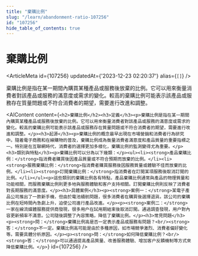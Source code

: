 ```yaml
---
title: "棄購比例"
slug: "/learn/abandonment-ratio-107256"
id: "107256"
hide_table_of_contents: true
---
```



# 棄購比例

<ArticleMeta id={107256} updatedAt={'2023-12-23 02:20:37'} alias={`[]`} />
<div className='border-solid border-b border-t-0 my-4 border-[var(--ifm-color-gray-300)]' />

棄購比例是指在某一期間內購買某種產品或服務後放棄的比例。它可以用來衡量消費者對該產品或服務的滿意度或需求的變化。較高的棄購比例可能表示該產品或服務存在質量問題或不符合消費者的期望，需要進行改進和調整。

<AIContent content={`<h2>棄購比例</h2><h3>定義</h3><p>棄購比例是指在某一期間內購買某種產品或服務後放棄的比例。它可以用來衡量消費者對該產品或服務的滿意度或需求的變化。較高的棄購比例可能表示該產品或服務存在質量問題或不符合消費者的期望，需要進行改進和調整。</p><h3>起源</h3><p>棄購比例的概念最早出現在市場營銷和消費者行為研究中。隨着電子商務和在線購物的普及，棄購比例成為衡量消費者滿意度和產品質量的重要指標之一。特別是在互聯網時代，消費者的選擇更加多樣化，棄購比例的監測變得尤為重要。</p><h3>類別與特點</h3><p>棄購比例可以分為以下幾類：</p><ul><li><strong>產品棄購比例：</strong>指消費者購買後因產品質量或不符合預期而放棄的比例。</li><li><strong>服務棄購比例：</strong>指消費者購買服務後因服務質量或體驗不佳而放棄的比例。</li><li><strong>訂閲棄購比例：</strong>指消費者在訂閲某項服務後取消訂閲的比例。</li></ul><p>這些類別的棄購比例各有特點，產品棄購比例通常與產品的物理質量和功能相關，而服務棄購比例則更多地與服務體驗和客户支持相關。訂閲棄購比例則反映了消費者對長期服務的滿意度。</p><h3>具體案例</h3><p><strong>案例一：</strong>某電子產品公司推出了一款新手機，但由於電池續航問題，很多消費者在購買後選擇退貨。該公司的棄購比例在短時間內急劇上升，迫使公司進行產品改進。</p><p><strong>案例二：</strong>一家在線流媒體服務提供商發現，很多用户在試用期結束後取消訂閲。通過調查發現，用户對內容更新頻率不滿意。公司隨後調整了內容策略，降低了棄購比例。</p><h3>常見問題</h3><p><strong>問：</strong>棄購比例高是否一定表示產品或服務有問題？<br/><strong>答：</strong>不一定。棄購比例高可能是由於多種原因，如市場競爭激烈、消費者偏好變化等。需要具體分析原因。</p><p><strong>問：</strong>如何降低棄購比例？<br/><strong>答：</strong>可以通過提高產品質量、改善服務體驗、增加客户反饋機制等方式來降低棄購比例。</p>`} id={107256} />
